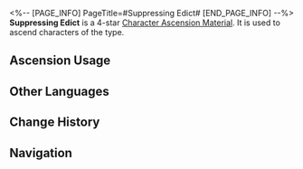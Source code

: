 <%-- [PAGE_INFO]
PageTitle=#Suppressing Edict#
[END_PAGE_INFO] --%>
{{Item Infobox
|id          = 110417
|image       = Item Suppressing Edict.png{{subst:void|<!--$UPLOAD:<<SpriteOutput/ItemFigures/110417.png>-<Item Suppressing Edict.png>-<Item Icons>>-->}}
|type        = Character Ascension Material
|invCategory = Upgrade Materials
|rarity      = 4
|effect      = 
|description = Parts used in the Xianzhou ingenium technology. Can be used for the Ascension of Imaginary characters.
|source1     = [[Stagnant Shadow: Shape of Puppetry]]
|source2     = [[Omni-Synthesizer]] &mdash; Material Exchange
}}
{{Description|After Rubert unleashed the calamity of inorganic life, the aurumaton in Xianzhou also rebelled and began a ruthless slaughter. To ensure that the turmoil does not resurface, the craftsmen imposed imprisonment using talismans, stripping the aurumaton of their ability to think.<br /><br />''"What on earth did you do to make this fellow go mad?"''<br />''"I didn't do anything! I just... cleaned that golden talisman a bit."''}}
'''Suppressing Edict''' is a 4-star [[Character Ascension Material]]. It is used to ascend characters of the {{Color|Imaginary|link=1}} type.

==Ascension Usage==
{{Ascension Usage}}

==Other Languages==
{{Other Languages
|en   = Suppressing Edict
|zhs  = 镇灵敕符
|zht  = 鎮靈敕符
|ja   = 霊鎮めの勅符
|ko   = 진령칙부
|es   = Edicto de la contención
|fr   = Décret de censure
|ru   = Усмиряющий талисман
|th   = Suppressing Edict
|vi   = Trấn Linh Sắc Phù
|de   = Unterdrückungsedikt
|id   = Suppressing Edict
|pt   = Decreto de Supressão
}}

==Change History==
{{Change History|1.0}}

==Navigation==
{{Upgrade Material Navbox}}
